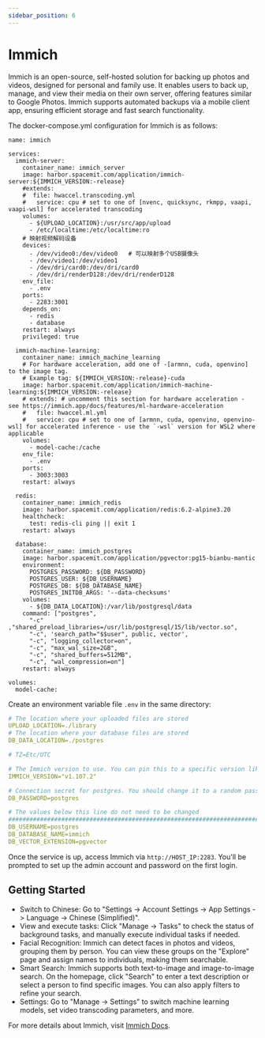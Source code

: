 ```yaml
---
sidebar_position: 6
---
```


# Immich

Immich is an open-source, self-hosted solution for backing up photos and videos, designed for personal and family use. It enables users to back up, manage, and view their media on their own server, offering features similar to Google Photos. Immich supports automated backups via a mobile client app, ensuring efficient storage and fast search functionality.

The docker-compose.yml configuration for Immich is as follows:

```
name: immich

services:
  immich-server:
    container_name: immich_server
    image: harbor.spacemit.com/application/immich-server:${IMMICH_VERSION:-release}
    #extends:
    #  file: hwaccel.transcoding.yml
    #   service: cpu # set to one of [nvenc, quicksync, rkmpp, vaapi, vaapi-wsl] for accelerated transcoding
    volumes:
      - ${UPLOAD_LOCATION}:/usr/src/app/upload
      - /etc/localtime:/etc/localtime:ro
    # 映射视频解码设备
    devices:
      - /dev/video0:/dev/video0   # 可以映射多个USB摄像头
      - /dev/video1:/dev/video1
      - /dev/dri/card0:/dev/dri/card0
      - /dev/dri/renderD128:/dev/dri/renderD128
    env_file:
      - .env
    ports:
      - 2283:3001
    depends_on:
      - redis
      - database
    restart: always
    privileged: true

  immich-machine-learning:
    container_name: immich_machine_learning
    # For hardware acceleration, add one of -[armnn, cuda, openvino] to the image tag.
    # Example tag: ${IMMICH_VERSION:-release}-cuda
    image: harbor.spacemit.com/application/immich-machine-learning:${IMMICH_VERSION:-release}
    # extends: # uncomment this section for hardware acceleration - see https://immich.app/docs/features/ml-hardware-acceleration
    #   file: hwaccel.ml.yml
    #   service: cpu # set to one of [armnn, cuda, openvino, openvino-wsl] for accelerated inference - use the `-wsl` version for WSL2 where applicable
    volumes:
      - model-cache:/cache
    env_file:
      - .env
    ports:
      - 3003:3003
    restart: always

  redis:
    container_name: immich_redis
    image: harbor.spacemit.com/application/redis:6.2-alpine3.20
    healthcheck:
      test: redis-cli ping || exit 1
    restart: always

  database:
    container_name: immich_postgres
    image: harbor.spacemit.com/application/pgvector:pg15-bianbu-mantic
    environment:
      POSTGRES_PASSWORD: ${DB_PASSWORD}
      POSTGRES_USER: ${DB_USERNAME}
      POSTGRES_DB: ${DB_DATABASE_NAME}
      POSTGRES_INITDB_ARGS: '--data-checksums'
    volumes:
      - ${DB_DATA_LOCATION}:/var/lib/postgresql/data
    command: ["postgres", 
      "-c" ,"shared_preload_libraries=/usr/lib/postgresql/15/lib/vector.so", 
      "-c", 'search_path="$$user", public, vector', 
      "-c", "logging_collector=on", 
      "-c", "max_wal_size=2GB", 
      "-c", "shared_buffers=512MB", 
      "-c", "wal_compression=on"]
    restart: always

volumes:
  model-cache:
```

Create an environment variable file `.env` in the same directory:

```yaml
# The location where your uploaded files are stored
UPLOAD_LOCATION=./library
# The location where your database files are stored
DB_DATA_LOCATION=./postgres

# TZ=Etc/UTC

# The Immich version to use. You can pin this to a specific version like "v1.71.0"
IMMICH_VERSION="v1.107.2"

# Connection secret for postgres. You should change it to a random password
DB_PASSWORD=postgres

# The values below this line do not need to be changed
###################################################################################
DB_USERNAME=postgres
DB_DATABASE_NAME=immich
DB_VECTOR_EXTENSION=pgvector
```

Once the service is up, access Immich via `http://HOST_IP:2283`. You'll be prompted to set up the admin account and password on the first login.

## Getting Started

- Switch to Chinese: Go to "Settings -> Account Settings -> App Settings -> Language -> Chinese (Simplified)".
- View and execute tasks: Click "Manage -> Tasks" to check the status of background tasks, and manually execute individual tasks if needed.
- Facial Recognition: Immich can detect faces in photos and videos, grouping them by person. You can view these groups on the "Explore" page and assign names to individuals, making them searchable.
- Smart Search: Immich supports both text-to-image and image-to-image search. On the homepage, click "Search" to enter a text description or select a person to find specific images. You can also apply filters to refine your search.
- Settings: Go to "Manage -> Settings" to switch machine learning models, set video transcoding parameters, and more.

For more details about Immich, visit [Immich Docs](https://immich.app/docs/overview/introduction).